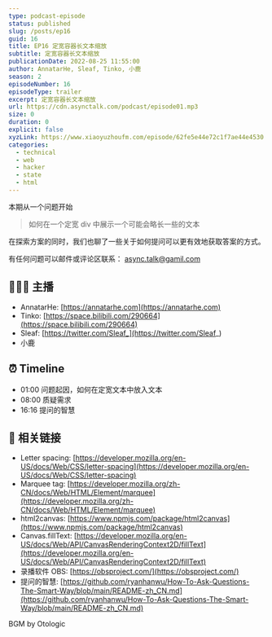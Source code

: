 ```yaml
---
type: podcast-episode
status: published
slug: /posts/ep16
guid: 16
title: EP16 定宽容器长文本缩放
subtitle: 定宽容器长文本缩放
publicationDate: 2022-08-25 11:55:00
author: AnnatarHe, Sleaf, Tinko, 小鹿
season: 2
episodeNumber: 16
episodeType: trailer
excerpt: 定宽容器长文本缩放
url: https://cdn.asynctalk.com/podcast/episode01.mp3
size: 0
duration: 0
explicit: false
xyzLink: https://www.xiaoyuzhoufm.com/episode/62fe5e44e72c1f7ae44e4530
categories:
  - technical
  - web
  - hacker
  - state
  - html
---
```


本期从一个问题开始

> 如何在一个定宽 div 中展示一个可能会略长一些的文本

在探索方案的同时，我们也聊了一些关于如何提问可以更有效地获取答案的方式。

有任何问题可以邮件或评论区联系： async.talk@gamil.com

## 👨‍👨‍👦 主播

- AnnatarHe: [https://annatarhe.com](https://annatarhe.com)
- Tinko: [https://space.bilibili.com/290664](https://space.bilibili.com/290664)
- Sleaf: [https://twitter.com/Sleaf_](https://twitter.com/Sleaf_)
- 小鹿

## ⏰ Timeline

- 01:00 问题起因，如何在定宽文本中放入文本
- 08:00 质疑需求
- 16:16 提问的智慧

## 🔗 相关链接

- Letter spacing: [https://developer.mozilla.org/en-US/docs/Web/CSS/letter-spacing](https://developer.mozilla.org/en-US/docs/Web/CSS/letter-spacing)
- Marquee tag: [https://developer.mozilla.org/zh-CN/docs/Web/HTML/Element/marquee](https://developer.mozilla.org/zh-CN/docs/Web/HTML/Element/marquee)
- html2canvas: [https://www.npmjs.com/package/html2canvas](https://www.npmjs.com/package/html2canvas)
- Canvas.fillText: [https://developer.mozilla.org/en-US/docs/Web/API/CanvasRenderingContext2D/fillText](https://developer.mozilla.org/en-US/docs/Web/API/CanvasRenderingContext2D/fillText)
- 录播软件 OBS: [https://obsproject.com/](https://obsproject.com/)
- 提问的智慧: [https://github.com/ryanhanwu/How-To-Ask-Questions-The-Smart-Way/blob/main/README-zh_CN.md](https://github.com/ryanhanwu/How-To-Ask-Questions-The-Smart-Way/blob/main/README-zh_CN.md)

BGM by Otologic
